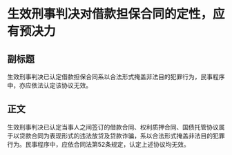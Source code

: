# 生效刑事判决对借款担保合同的定性，应有预决力
## 副标题
生效刑事判决已认定借款担保合同系以合法形式掩盖非法目的犯罪行为，民事程序中，亦应依法认定该协议无效。
## 正文
生效刑事判决已认定当事人之间签订的借款合同、权利质押合同、国债托管协议属于以贷款合同为表现形式的违法放贷及贷款诈骗，系以合法形式掩盖非法目的犯罪行为。民事程序中，应依合同法第52条规定，认定上述协议均无效。